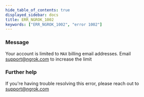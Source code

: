 ```yaml
---
hide_table_of_contents: true
displayed_sidebar: docs
title: ERR_NGROK_1002
keywords: ["ERR_NGROK_1002", "error 1002"]
---
```


### Message

Your account is limited to `MAX` billing email addresses. Email support@ngrok.com to increase the limit

### Further help

If you're having trouble resolving this error, please reach out to [support@ngrok.com](mailto:support@ngrok.com?subject=Help%20with%20ERR_NGROK_1002)
